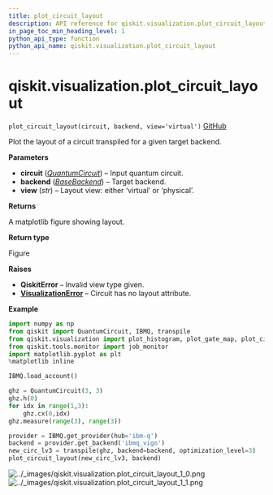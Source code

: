 ```yaml
---
title: plot_circuit_layout
description: API reference for qiskit.visualization.plot_circuit_layout
in_page_toc_min_heading_level: 1
python_api_type: function
python_api_name: qiskit.visualization.plot_circuit_layout
---
```


# qiskit.visualization.plot\_circuit\_layout

<span id="qiskit.visualization.plot_circuit_layout" />

`plot_circuit_layout(circuit, backend, view='virtual')` [GitHub](https://github.com/qiskit/qiskit/tree/stable/0.18/qiskit/visualization/gate_map.py "view source code")

Plot the layout of a circuit transpiled for a given target backend.

**Parameters**

*   **circuit** ([*QuantumCircuit*](qiskit.circuit.QuantumCircuit "qiskit.circuit.QuantumCircuit")) – Input quantum circuit.
*   **backend** ([*BaseBackend*](qiskit.providers.BaseBackend "qiskit.providers.BaseBackend")) – Target backend.
*   **view** (*str*) – Layout view: either ‘virtual’ or ‘physical’.

**Returns**

A matplotlib figure showing layout.

**Return type**

Figure

**Raises**

*   **QiskitError** – Invalid view type given.
*   [**VisualizationError**](qiskit.visualization.VisualizationError "qiskit.visualization.VisualizationError") – Circuit has no layout attribute.

**Example**

```python
import numpy as np
from qiskit import QuantumCircuit, IBMQ, transpile
from qiskit.visualization import plot_histogram, plot_gate_map, plot_circuit_layout
from qiskit.tools.monitor import job_monitor
import matplotlib.pyplot as plt
%matplotlib inline

IBMQ.load_account()

ghz = QuantumCircuit(3, 3)
ghz.h(0)
for idx in range(1,3):
    ghz.cx(0,idx)
ghz.measure(range(3), range(3))

provider = IBMQ.get_provider(hub='ibm-q')
backend = provider.get_backend('ibmq_vigo')
new_circ_lv3 = transpile(ghz, backend=backend, optimization_level=3)
plot_circuit_layout(new_circ_lv3, backend)
```

![../\_images/qiskit.visualization.plot\_circuit\_layout\_1\_0.png](/images/api/qiskit/0.28/qiskit.visualization.plot_circuit_layout_1_0.png) ![../\_images/qiskit.visualization.plot\_circuit\_layout\_1\_1.png](/images/api/qiskit/0.28/qiskit.visualization.plot_circuit_layout_1_1.png)

